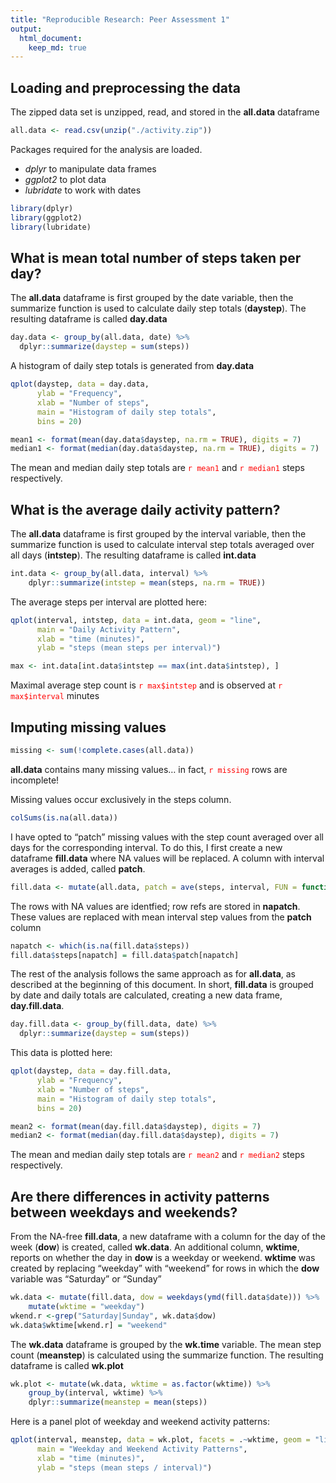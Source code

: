 ```yaml
---
title: "Reproducible Research: Peer Assessment 1"
output: 
  html_document: 
    keep_md: true
---
```



## Loading and preprocessing the data
The zipped data set is unzipped, read, and stored in the **all.data** dataframe 
```r
all.data <- read.csv(unzip("./activity.zip"))
```

Packages required for the analysis are loaded.

+ *dplyr* to manipulate data frames
+ *ggplot2* to plot data
+ *lubridate* to work with dates

```r
library(dplyr)
library(ggplot2)
library(lubridate)
```


## What is mean total number of steps taken per day?
The **all.data** dataframe is first grouped by the date variable,
then the summarize function is used to calculate daily step totals (**daystep**).
The resulting dataframe is called **day.data**
```r
day.data <- group_by(all.data, date) %>%
  dplyr::summarize(daystep = sum(steps))
```

A histogram of daily step totals is generated from **day.data** 
```r
qplot(daystep, data = day.data, 
      ylab = "Frequency", 
      xlab = "Number of steps", 
      main = "Histogram of daily step totals",
      bins = 20)
```


```r
mean1 <- format(mean(day.data$daystep, na.rm = TRUE), digits = 7)
median1 <- format(median(day.data$daystep, na.rm = TRUE), digits = 7)
```
The mean and median daily step totals are <span style="color: red;">`r mean1`</span> and <span style="color: red;">`r median1`</span> steps respectively.

## What is the average daily activity pattern?
The **all.data** dataframe is first grouped by the interval variable,
then the summarize function is used to calculate interval step totals averaged over all days (**intstep**).
The resulting dataframe is called **int.data**
```r
int.data <- group_by(all.data, interval) %>% 
    dplyr::summarize(intstep = mean(steps, na.rm = TRUE))
```

The average steps per interval are plotted here:
```r
qplot(interval, intstep, data = int.data, geom = "line",
      main = "Daily Activity Pattern", 
      xlab = "time (minutes)",
      ylab = "steps (mean steps per interval)")
```

```r
max <- int.data[int.data$intstep == max(int.data$intstep), ]
```
Maximal average step count is <span style="color: red;">`r max$intstep`</span> and is observed at <span style="color: red;">`r max$interval`</span> minutes

## Imputing missing values
```r
missing <- sum(!complete.cases(all.data))
```
**all.data** contains many missing values... in fact, <span style="color: red;">`r missing`</span> rows are incomplete!

Missing values occur exclusively in the steps column.
```r
colSums(is.na(all.data))
```

I have opted to "patch" missing values with the step count averaged over all days for the corresponding interval.
To do this, I first create a new dataframe **fill.data** where NA values will be replaced.
A column with interval averages is added, called **patch**.
```r
fill.data <- mutate(all.data, patch = ave(steps, interval, FUN = function(x) mean(x, na.rm = TRUE)))
```

The rows with NA values are identfied; row refs are stored in **napatch**.
These values are replaced with mean interval step values from the **patch** column
```r
napatch <- which(is.na(fill.data$steps))
fill.data$steps[napatch] = fill.data$patch[napatch]
```

The rest of the analysis follows the same approach as for **all.data**, as described at the beginning of this document.
In short, **fill.data** is grouped by date and daily totals are calculated, creating a new data frame, **day.fill.data**.
```r
day.fill.data <- group_by(fill.data, date) %>%
  dplyr::summarize(daystep = sum(steps))
```

This data is plotted here:
```r
qplot(daystep, data = day.fill.data, 
      ylab = "Frequency", 
      xlab = "Number of steps", 
      main = "Histogram of daily step totals",
      bins = 20)
```


```r
mean2 <- format(mean(day.fill.data$daystep), digits = 7)
median2 <- format(median(day.fill.data$daystep), digits = 7)
```
The mean and median daily step totals are <span style="color: red;">`r mean2`</span> and <span style="color: red;">`r median2`</span> steps respectively.

## Are there differences in activity patterns between weekdays and weekends?
From the NA-free **fill.data**, a new dataframe with a column for the day of the week (**dow**) is created, called **wk.data**.
An additional column, **wktime**, reports on whether the day in **dow** is a weekday or weekend.
**wktime** was created by replacing "weekday" with "weekend" for rows in which the **dow** variable was "Saturday" or "Sunday"
```r
wk.data <- mutate(fill.data, dow = weekdays(ymd(fill.data$date))) %>% 
    mutate(wktime = "weekday")
wkend.r <-grep("Saturday|Sunday", wk.data$dow)
wk.data$wktime[wkend.r] = "weekend"
```

The **wk.data** dataframe is grouped by the **wk.time** variable.
The mean step count (**meanstep**) is calculated using the summarize function.
The resulting dataframe is called **wk.plot**
```r
wk.plot <- mutate(wk.data, wktime = as.factor(wktime)) %>%
    group_by(interval, wktime) %>%
    dplyr::summarize(meanstep = mean(steps))
```

Here is a panel plot of weekday and weekend activity patterns:
```r
qplot(interval, meanstep, data = wk.plot, facets = .~wktime, geom = "line",
      main = "Weekday and Weekend Activity Patterns", 
      xlab = "time (minutes)",
      ylab = "steps (mean steps / interval)")
```
